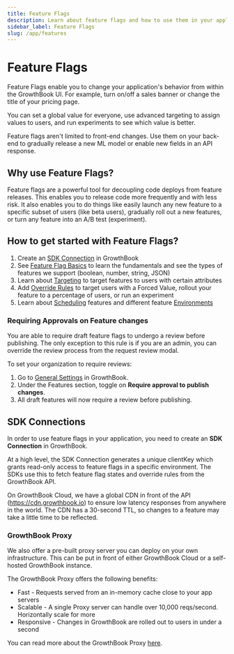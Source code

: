 ```yaml
---
title: Feature Flags
description: Learn about feature flags and how to use them in your application.
sidebar_label: Feature Flags
slug: /app/features
---
```


# Feature Flags

Feature Flags enable you to change your application's behavior from within the
GrowthBook UI. For example, turn on/off a sales banner or change the
title of your pricing page.

You can set a global value for everyone, use advanced targeting to
assign values to users, and run experiments to see which value is
better.

Feature flags aren't limited to front-end changes. Use them on your back-end
to gradually release a new ML model or enable new fields in an API response.

## Why use Feature Flags?

Feature flags are a powerful tool for decoupling code deploys from feature releases. This enables you to release code
more frequently and with less risk. It also enables you to do things like easily launch any new feature to a specific
subset of users (like beta users), gradually roll out a new features, or turn any feature into an A/B test (experiment).

## How to get started with Feature Flags?

1. Create an [SDK Connection](#sdk-connections) in GrowthBook
2. See [Feature Flag Basics](/features/basics) to learn the fundamentals and see the types of features we support (boolean, number, string, JSON)
3. Learn about [Targeting](/features/targeting) to target features to users with certain attributes
4. Add [Override Rules](/features/rules) to target users with a Forced Value, rollout your feature to a percentage of users, or run an experiment
5. Learn about [Scheduling](/features/scheduling) features and different feature [Environments](/features/environments)

### Requiring Approvals on Feature changes

You are able to require draft feature flags to undergo a review before publishing.
The only exception to this rule is if you are an admin, you can override the review process from the request review modal.

To set your organization to require reviews:
1. Go to [General Settings](/settings) in GrowthBook.
2. Under the Features section, toggle on **Require approval to publish changes**.
3. All draft features will now require a review before publishing.

## SDK Connections

In order to use feature flags in your application, you need to create an **SDK Connection** in GrowthBook.

At a high level, the SDK Connection generates a unique clientKey which grants read-only access to feature flags in a specific environment. The SDKs use this to fetch feature flag states and override rules from the GrowthBook API.

On GrowthBook Cloud, we have a global CDN in front of the API (https://cdn.growthbook.io) to ensure low latency responses from anywhere in the world. The CDN has a 30-second TTL, so changes to a feature may take a little time to be reflected.

### GrowthBook Proxy

We also offer a pre-built proxy server you can deploy on your own infrastructure.
This can be put in front of either GrowthBook Cloud or a self-hosted GrowthBook instance.

The GrowthBook Proxy offers the following benefits:

- Fast - Requests served from an in-memory cache close to your app servers
- Scalable - A single Proxy server can handle over 10,000 reqs/second. Horizontally scale for more
- Responsive - Changes in GrowthBook are rolled out to users in under a second

You can read more about the GrowthBook Proxy [here](/self-host/proxy).
